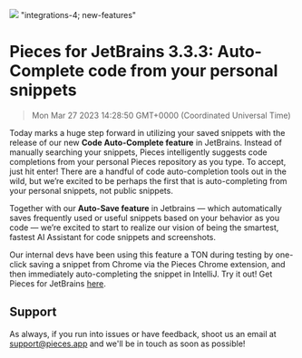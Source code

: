 ![](https://uploads-ssl.webflow.com/6143afec68f555387049efb3/630d7294cca57f01bb606e56_ezgif_com-gif-maker22_cfe8e9eab2c36a95b7382e30feb52731_2000.png)
"integrations-4; new-features"
# Pieces for JetBrains 3.3.3: Auto-Complete code from your personal snippets
> Mon Mar 27 2023 14:28:50 GMT+0000 (Coordinated Universal Time)

Today marks a huge step forward in utilizing your saved snippets with the release of our new <strong>Code Auto-Complete feature</strong> in JetBrains. Instead of manually searching your snippets, Pieces intelligently suggests code completions from your personal Pieces repository as you type. To accept, just hit enter!
There are a handful of code auto-completion tools out in the wild, but we’re excited to be perhaps the first that is auto-completing from your personal snippets, not public snippets.

Together with our <strong>Auto-Save feature</strong> in Jetbrains — which automatically saves frequently used or useful snippets based on your behavior as you code — we’re excited to start to realize our vision of being the smartest, fastest AI Assistant for code snippets and screenshots.

Our internal devs have been using this feature a TON during testing by one-click saving a snippet from Chrome via the Pieces Chrome extension, and then immediately auto-completing the snippet in IntelliJ.
Try it out! Get Pieces for JetBrains <a href="https://plugins.jetbrains.com/plugin/17328-pieces" target="_blank" rel="noopener noreferrer">here</a>.

## Support
As always, if you run into issues or have feedback, shoot us an email at support@pieces.app and we&#x27;ll be in touch as soon as possible!
